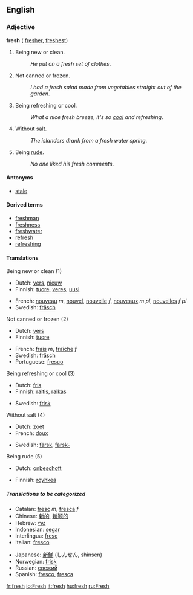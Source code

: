 ==English==

{{rank|walk|places|simple|710|fresh|noble|appearance|period}}

=== Adjective ===
'''fresh''' ({{compare}} [[fresher]], {{super}} [[freshest]])

#Being new or clean.
#:''He put on a fresh set of clothes''. 
#Not canned or frozen.
#:''I had a fresh salad made from vegetables straight out of the garden''.
#Being refreshing or cool.
#:''What a nice fresh breeze, it's so [[cool]] and refreshing''.
#Without salt.
#:''The islanders drank from a fresh water spring''.
#Being [[rude]].
#:''No one liked his fresh comments''.

==== Antonyms ====
*[[stale]]

==== Derived terms ====
*[[freshman]]
*[[freshness]]
*[[freshwater]]
*[[refresh]]
*[[refreshing]]

====Translations====
;Being new or clean (1)
{{top}}
*Dutch: [[vers]], [[nieuw]]
*Finnish: [[tuore]], [[veres]], [[uusi]]
{{mid}}
*French: [[nouveau]] ''m'', [[nouvel]], [[nouvelle]] ''f'', [[nouveaux]] ''m pl'', [[nouvelles]] ''f pl''
*Swedish: [[fräsch]]
{{bottom}}

;Not canned or frozen (2)
{{top}}
*Dutch: [[vers]]
*Finnish: [[tuore]]
{{mid}}
*French: [[frais]] ''m'', [[fraîche]] ''f''
*Swedish: [[fräsch]]
*Portuguese: [[fresco]]
{{bottom}}

;Being refreshing or cool (3)
{{top}}
*Dutch: [[fris]]
*Finnish: [[raitis]], [[raikas]]
{{mid}}
*Swedish: [[frisk]]
{{bottom}}

;Without salt (4)
{{top}}
*Dutch: [[zoet]]
*French: [[doux]]
{{mid}}
*Swedish: [[färsk]], [[färsk-]]
{{bottom}}

;Being rude (5)
{{top}}
*Dutch: [[onbeschoft]]
{{mid}}
*Finnish: [[röyhkeä]]
{{bottom}}

=====Translations to be categorized=====
{{checktrans}}
{{top}}
*Catalan: [[fresc]] ''m'', [[fresca]] ''f''
*Chinese: [[新的]], [[新颖的]]
*Hebrew: [[טרי]]
*Indonesian: [[segar]]
*Interlingua: [[fresc]]
*Italian: [[fresco]]
{{mid}}
*Japanese: [[新鮮]] (しんせん, shinsen)
*Norwegian: [[frisk]]
*Russian: [[свежий]]
*Spanish: [[fresco]], [[fresca]]
{{bottom}}

[[fr:fresh]]
[[io:Fresh]]
[[it:fresh]]
[[hu:fresh]]
[[ru:Fresh]]
